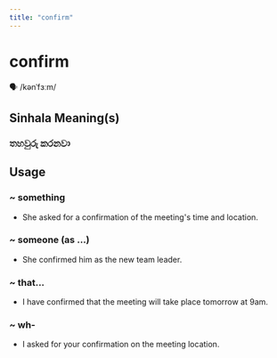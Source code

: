 ```yaml
---
title: "confirm"
---
```


# confirm

🗣️ /kənˈfɜːm/

## Sinhala Meaning(s)

### තහවුරු කරනවා

## Usage

### ~ something

- She asked for a confirmation of the meeting's time and location.


### ~ someone (as …)

- She confirmed him as the new team leader.


### ~ that...

- I have confirmed that the meeting will take place tomorrow at 9am.


### ~ wh-

- I asked for your confirmation on the meeting location.

